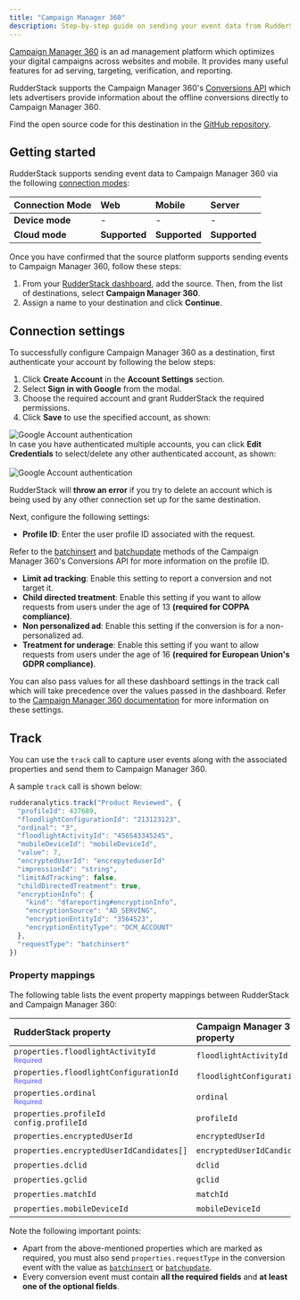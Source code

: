 ```yaml
---
title: "Campaign Manager 360"
description: Step-by-step guide on sending your event data from RudderStack to Campaign Manager 360.
---
```


[Campaign Manager 360](https://developers.google.com/doubleclick-advertisers/guides/conversions_overview) is an ad management platform which optimizes your digital campaigns across websites and mobile. It provides many useful features for ad serving, targeting, verification, and reporting.

RudderStack supports the Campaign Manager 360's [Conversions API](https://developers.google.com/doubleclick-advertisers/rest/v4/conversions) which lets advertisers provide information about the offline conversions directly to Campaign Manager 360.

<div class="infoBlock">
Find the open source code for this destination in the <a href="https://github.com/rudderlabs/rudder-transformer/tree/master/v0/destinations/campaign_manager">GitHub repository</a>.
</div>

## Getting started

RudderStack supports sending event data to Campaign Manager 360 via the following <a href="https://rudderstack.com/docs/rudderstack-cloud/rudderstack-connection-modes/">connection modes</a>:

| **Connection Mode** | **Web**       | **Mobile**    | **Server**    |
| :------------------ | :------------ | :------------ | :------------ |
| **Device mode**     | -             | -             | -             |
| **Cloud mode**      | **Supported**   | **Supported** | **Supported** |

Once you have confirmed that the source platform supports sending events to Campaign Manager 360, follow these steps:

1. From your [RudderStack dashboard](https://app.rudderstack.com/), add the source. Then, from the list of destinations, select **Campaign Manager 360**.
2. Assign a name to your destination and click **Continue**.

## Connection settings

To successfully configure Campaign Manager 360 as a destination, first authenticate your account by following the below steps:

1. Click **Create Account** in the **Account Settings** section.
2. Select **Sign in with Google** from the modal.
3. Choose the required account and grant RudderStack the required permissions.
4. Click **Save** to use the specified account, as shown:

<img src="../../assets/event-stream-destinations/account-connect-normal.png" alt="Google Account authentication" />

<div class="infoBlock">
In case you have authenticated multiple accounts, you can click <strong>Edit Credentials</strong> to select/delete any other authenticated account, as shown:
<br/><br/>

<img src="../../assets/event-stream-destinations/edit-account-creds.png" alt="Google Account authentication" />

RudderStack will <strong>throw an error</strong> if you try to delete an account which is being used by any other connection set up for the same destination.
</div>

Next, configure the following settings:

- **Profile ID**: Enter the user profile ID associated with the request.

<div class="infoBlock">
Refer to the <a href="https://developers.google.com/doubleclick-advertisers/rest/v4/conversions/batchinsert">batchinsert</a> and <a href="https://developers.google.com/doubleclick-advertisers/rest/v4/conversions/batchupdate">batchupdate</a> methods of the Campaign Manager 360's Conversions API for more information on the profile ID.
</div> 

- **Limit ad tracking**: Enable this setting to report a conversion and not target it.
- **Child directed treatment**: Enable this setting if you want to allow requests from users under the age of 13 **(required for COPPA compliance)**.
- **Non personalized ad**: Enable this setting if the conversion is for a non-personalized ad.
- **Treatment for underage**: Enable this setting if you want to allow requests from users under the age of 16 **(required for European Union's GDPR compliance)**.

<div class="infoBlock">
You can also pass values for all these dashboard settings in the <Link to="#track">track</Link> call which will take precedence over the values passed in the dashboard. Refer to the <a href="https://developers.google.com/doubleclick-advertisers/rest/v3.5/Conversion">Campaign Manager 360 documentation</a> for more information on these settings.
</div> 

## Track

You can use the <Link to="/event-spec/standard-events/track">`track`</Link> call to capture user events along with the associated properties and send them to Campaign Manager 360.

A sample `track` call is shown below:

```javascript
rudderanalytics.track("Product Reviewed", {
  "profileId": 437689,
  "floodlightConfigurationId": "213123123",
  "ordinal": "3",
  "floodlightActivityId": "456543345245",
  "mobileDeviceId": "mobileDeviceId",
  "value": 7,
  "encryptedUserId": "encrepyteduserId"
  "impressionId": "string",
  "limitAdTracking": false,
  "childDirectedTreatment": true,
  "encryptionInfo": {
    "kind": "dfareporting#encryptionInfo",
    "encryptionSource": "AD_SERVING",
    "encryptionEntityId": "3564523",
    "encryptionEntityType": "DCM_ACCOUNT"
  },
  "requestType": "batchinsert"
})
```

### Property mappings

The following table lists the event property mappings between RudderStack and Campaign Manager 360:

| RudderStack property          | Campaign Manager 360 property| Data type |
| :-------------------- | :---------------------- |:---------------------- |
| `properties.floodlightActivityId` <br/> <span style="color: #4D4DFF;font-size:12px;">Required</span>| `floodlightActivityId`           | String |
| `properties.floodlightConfigurationId` <br/> <span style="color: #4D4DFF;font-size:12px;">Required</span>   | `floodlightConfigurationId`            | String |
| `properties.ordinal`   <br/> <span style="color: #4D4DFF;font-size:12px;">Required</span>    | `ordinal`             | String |
| `properties.profileId` <br/> `config.profileId`  | `profileId`              | Number |
| `properties.encryptedUserId`    | `encryptedUserId`      | String |
| `properties.encryptedUserIdCandidates[]`    | `encryptedUserIdCandidates[]`      | Array |
|`properties.dclid`|`dclid`| String |
| `properties.gclid`     | `gclid`           | String |
| `properties.matchId`       | `matchId`             | String |
| `properties.mobileDeviceId`     | `mobileDeviceId`              |String|

<div class="warningBlock">
Note the following important points:
<ul>
  <li>Apart from the above-mentioned properties which are marked as required, you must also send <code class="inline-code">properties.requestType</code> in the conversion event with the value as <a href="https://developers.google.com/doubleclick-advertisers/rest/v4/conversions/batchinsert"><code class="inline-code">batchinsert</code></a> or <a href="https://developers.google.com/doubleclick-advertisers/rest/v4/conversions/batchupdate"><code class="inline-code">batchupdate</code></a>.</li>
  <li>Every conversion event must contain <strong>all the required fields</strong> and <strong>at least one of the optional fields</strong>.</li>
</ul>
</div>

